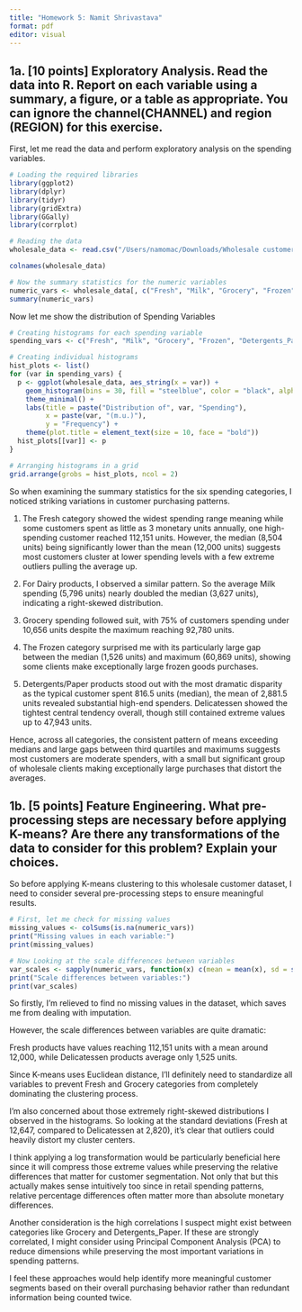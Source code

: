 ```yaml
---
title: "Homework 5: Namit Shrivastava"
format: pdf
editor: visual
---
```


## 1a. [10 points] Exploratory Analysis. Read the data into R. Report on each variable using a summary, a figure,  or a table as appropriate. You can ignore the channel(CHANNEL) and region (REGION) for this exercise.

First, let me read the data and perform exploratory analysis on the spending variables.

```r
# Loading the required libraries
library(ggplot2)
library(dplyr)
library(tidyr)
library(gridExtra)
library(GGally)
library(corrplot)

# Reading the data
wholesale_data <- read.csv("/Users/namomac/Downloads/Wholesale customers data.csv")

colnames(wholesale_data)

# Now the summary statistics for the numeric variables
numeric_vars <- wholesale_data[, c("Fresh", "Milk", "Grocery", "Frozen", "Detergents_Paper", "Delicassen")]
summary(numeric_vars)
```

Now let me show the distribution of Spending Variables
```r
# Creating histograms for each spending variable
spending_vars <- c("Fresh", "Milk", "Grocery", "Frozen", "Detergents_Paper", "Delicassen")

# Creating individual histograms
hist_plots <- list()
for (var in spending_vars) {
  p <- ggplot(wholesale_data, aes_string(x = var)) +
    geom_histogram(bins = 30, fill = "steelblue", color = "black", alpha = 0.7) +
    theme_minimal() +
    labs(title = paste("Distribution of", var, "Spending"),
         x = paste(var, "(m.u.)"),
         y = "Frequency") +
    theme(plot.title = element_text(size = 10, face = "bold"))
  hist_plots[[var]] <- p
}

# Arranging histograms in a grid
grid.arrange(grobs = hist_plots, ncol = 2)
```

So when examining the summary statistics for the six spending categories, I noticed striking variations in customer purchasing patterns. 

1. The Fresh category showed the widest spending range meaning while some customers spent as little as 3 monetary units annually, one high-spending customer reached 112,151 units. However, the median (8,504 units) being significantly lower than the mean (12,000 units) suggests most customers cluster at lower spending levels with a few extreme outliers pulling the average up.

2. For Dairy products, I observed a similar pattern. So the average Milk spending (5,796 units) nearly doubled the median (3,627 units), indicating a right-skewed distribution. 

3. Grocery spending followed suit, with 75% of customers spending under 10,656 units despite the maximum reaching 92,780 units. 

4. The Frozen category surprised me with its particularly large gap between the median (1,526 units) and maximum (60,869 units), showing some clients make exceptionally large frozen goods purchases.


5. Detergents/Paper products stood out with the most dramatic disparity as the typical customer spent 816.5 units (median), the mean of 2,881.5 units revealed substantial high-end spenders. Delicatessen showed the tightest central tendency overall, though still contained extreme values up to 47,943 units.


Hence, across all categories, the consistent pattern of means exceeding medians and large gaps between third quartiles and maximums suggests most customers are moderate spenders, with a small but significant group of wholesale clients making exceptionally large purchases that distort the averages.


## 1b. [5 points] Feature Engineering. What pre-processing steps are necessary before applying K-means? Are there any transformations of the data to consider for this problem? Explain your choices.

So before applying K-means clustering to this wholesale customer dataset, I need to consider several pre-processing steps to ensure meaningful results.

```r
# First, let me check for missing values
missing_values <- colSums(is.na(numeric_vars))
print("Missing values in each variable:")
print(missing_values)

# Now Looking at the scale differences between variables
var_scales <- sapply(numeric_vars, function(x) c(mean = mean(x), sd = sd(x), min = min(x), max = max(x)))
print("Scale differences between variables:")
print(var_scales)
```

So firstly, I'm relieved to find no missing values in the dataset, which saves me from dealing with imputation. 

However, the scale differences between variables are quite dramatic:

Fresh products have values reaching 112,151 units with a mean around 12,000, while Delicatessen products average only 1,525 units. 

Since K-means uses Euclidean distance, I'll definitely need to standardize all variables to prevent Fresh and Grocery categories from completely dominating the clustering process.

I'm also concerned about those extremely right-skewed distributions I observed in the histograms. So looking at the standard deviations (Fresh at 12,647, compared to Delicatessen at 2,820), it's clear that outliers could heavily distort my cluster centers. 

I think applying a log transformation would be particularly beneficial here since it will compress those extreme values while preserving the relative differences that matter for customer segmentation. Not only that but this actually makes sense intuitively too since in retail spending patterns, relative percentage differences often matter more than absolute monetary differences.

Another consideration is the high correlations I suspect might exist between categories like Grocery and Detergents_Paper. If these are strongly correlated, I might consider using Principal Component Analysis (PCA) to reduce dimensions while preserving the most important variations in spending patterns. 

I feel these approaches would help identify more meaningful customer segments based on their overall purchasing behavior rather than redundant information being counted twice.


